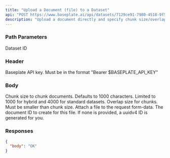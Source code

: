 ```yaml
---
title: "Upload a Document (file) to a Dataset"
api: "POST https://www.baseplate.ai/api/datasets/7129ce91-7980-4518-9f51-94fef8a6b955/upload"
description: "Upload a document directly and specify chunk size/overlap, and metadata. Limit to 100MB uploads"
---
```


### Path Parameters

<ParamField path="id" type="string" required>
  Dataset ID
</ParamField>

### Header

<ParamField path="Authorization" type="string" required>
  Baseplate API key. Must be in the format "Bearer $BASEPLATE_API_KEY"
</ParamField>

### Body

<ParamField body="chunk_size" type="number">
  Chunk size to chunk documents. Defaults to 1000 characters. Limited to 1000 for hybrid and 4000 for standard datasets.
</ParamField>

<ParamField body="chunk_overlap" type="number" default="150 characters">
  Overlap size for chunks. Must be smaller than chunk size.
</ParamField>

<ParamField body="file" type="file" required>
  Attach a file to the request form-data.
</ParamField>

<ParamField body="document-id" type="string" required>
  The document ID to create for this file. If none is provided, a uuidv4 ID is generated for you.
</ParamField>

### Responses

<Tab title="🟢 200: OK">

```json
{
  "body": "OK"
}
```

</Tab>
